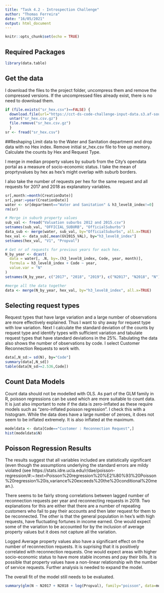 ```yaml
---
title: "Task 4.2 - Introspection Challenge"
author: "Thomas Ferreira"
date: "16/05/2021"
output: html_document
---
```


```r
knitr::opts_chunk$set(echo = TRUE)
```

## Required Packages

```r
library(data.table)
```

## Get the data
I download the files to the project folder, uncompress them and remove the compressed versions. If the uncompressed files already exist, there is no need to download them. 

```r
if (file.exists("sr_hex.csv")==FALSE) {
  download.file(url="https://cct-ds-code-challenge-input-data.s3.af-south-1.amazonaws.com/sr_hex.csv.gz", destfile ="sr_hex.csv.gz", method='curl')
  untar("sr_hex.csv.gz")
  file.remove("sr_hex.csv.gz")
  }
sr <- fread("sr_hex.csv")
```

##Reshaping
Limit data to the Water and Sanitation department and drop data with no Hex index.
Remove initial sr_hex.csv file to free up memory. Calculate the counts by Hex and Request Type. 

I merge in median property values by suburb from the City's opendata portal as a measure of socio-economic status. I take the mean of proprtyvalues by hex as hex's might overlap with suburb borders. 

I also take the number of requests per hex for the same request and all requests for 2017 and 2018 as explanatory variables. 

```r
sr[,month:=month(CreationDate)]
sr[,year:=year(CreationDate)]
water <- sr[department=="Water and Sanitation" & h3_level8_index!=0]
rm(sr)

# Merge in suburb property values
sub_val <- fread("Valuation suburbs 2012 and 2015.csv")
setnames(sub_val, "OFFICIAL_SUBURB", "OfficialSuburbs")
data_sub <- merge(water, sub_val, by="OfficialSuburbs", all.x=TRUE)
hex_val <- data_sub[,mean(GV2015_VAL), by="h3_level8_index"]
setnames(hex_val, "V1", "Propval")

# Get nr of requests for previous years for each hex. 
N_by_year <- dcast(
  data = water[, .N, by=.(h3_level8_index, Code, year, month)],
  formula = h3_level8_index + Code ~ year,
  value.var = "N"
)
setnames(N_by_year, c("2017", "2018", "2019"), c("N2017", "N2018", "N"))

#merge all the data together
data <- merge(N_by_year, hex_val, by="h3_level8_index", all.x=TRUE)
```
  
##  Selecting request types             

Request types that have large variation and a large number of observations are more effectively explained. Thus I want to shy away for request type with low variation. Next I calculate the standard deviation of the counts by request type and identify types with sufficient variation and tabulate request types that have standard deviations in the 25%. Tabulating the data also shows the number of observations by code. I select Customer Reconnection Requests to work with. 

```r
data[,N_sd:= sd(N), by="Code"]
summary(data[,N_sd])
table(data[N_sd>=2.536,Code])  
```  
## Count Data Models
Count data should not be modelled with OLS. As part of the GLM family in R, poisson regressions can be used which are more suitable to count data. It is just also important to note if the data is zero-inflated as these require models such as "zero-inflated poisson regression". I check this with a histogram. While the data does have a large number of zeroes, it does not seem to be inflated extremely. It is also inflated at the maximum.  

```r
modeldata <- data[Code=="Customer : Reconnection Request",]
hist(modeldata$N)
```
## Poisson Regression Results

The results suggest that all variables included are statistically significant (even though the assumptions underlying the standard errors are mildy violated (see https://stats.idre.ucla.edu/r/dae/poisson-regression/#:~:text=Poisson%20regression%20%E2%80%93%20Poisson%20regression%20is,variance%20exceeds%20the%20conditional%20mean.).  

There seems to be fairly strong correlations between lagged number of reconnection requests per year and reconnecting requests in 2019. Two explanations for this are either that there are a number of repeating customers who fail to pay their accounts and then later request for them to be reconnected. The other is that the general population in hex's with high requests, have fluctuating fortunes in income earned. One would expect some of the variation to be accounted for by the inclusion of average property values but it does not capture all the variation. 

Logged Average property values also have a significant effect on the number of reconnection requests. It is suprising that it is positively correlated with reconnection requests. One would expect areas with higher socio-economic status to have more stable incomes and pay their bills. It is possible that property values have a non-linear relationship wih the number of service requests. Further analysis is needed to expand the model. 

The overall fit of the model still needs to be evaluated.
                 
```r
summary(glm(N ~ N2017 + N2018 + log(Propval), family="poisson", data=modeldata))
```
                 
